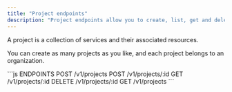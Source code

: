 ```yaml
---
title: "Project endpoints"
description: "Project endpoints allow you to create, list, get and delete Projects."
---
```


A project is a collection of services and their associated resources.

You can create as many projects as you like, and each project belongs to an organization.


<RequestExample>
```js ENDPOINTS
POST /v1/projects
POST /v1/projects/:id
GET /v1/projects/:id
DELETE /v1/projects/:id 
GET /v1/projects
```
</RequestExample>


<Snippet file="edgee-sdk.mdx" />
